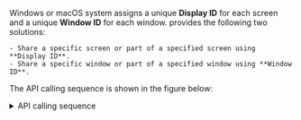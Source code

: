 <PlatformWrapper platform = "electron">

Windows or macOS system assigns a unique **Display ID** for each screen and a unique **Window ID** for each window. <Vg k="COMPANY" /> provides the following two <Vg k="SCR_SHR" /> solutions:

    - Share a specific screen or part of a specified screen using **Display ID**.
    - Share a specific window or part of a specified window using **Window ID**.

The API calling sequence is shown in the figure below:

<details>
<summary>API calling sequence</summary>

![API Calling Sequence](/images/rtc-sdk/screen-sharing-flutter-electron.svg)
</details>


</PlatformWrapper>